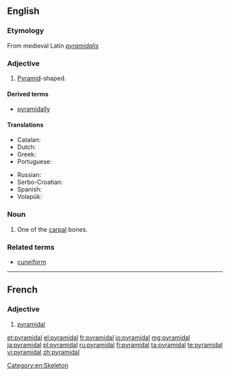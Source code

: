 ==English==

===Etymology===
From medieval Latin ''[[pyramidalis]]''

===Adjective===
{{en-adj|-}}

# {{geometry}} [[pyramid|Pyramid]]-shaped.

====Derived terms====
* [[pyramidally]]

====Translations====
{{trans-top|pyramid-shaped}}
* Catalan: {{t-|ca|piramidal}}
* Dutch: {{t-|nl|piramidaal}}
* Greek: {{t+|el|πυραμιδικός|m|tr=pyramidikós}}
* Portuguese: {{t+|pt|piramidal}}
{{trans-mid}}
* Russian: {{t+|ru|пирамидальный|sc=Cyrl|tr=piramidál'nyj}}
* Serbo-Croatian: {{t-|sh|piramidalan|alt=pȉramidālan}}
* Spanish: {{t-|es|piramidal}}
* Volapük: {{t+|vo|piramidik}}
{{trans-bottom}}

===Noun===
{{en-noun}}

# {{anatomy}} One of the [[carpal]] bones.

===Related terms===
* [[cuneiform]]

[[Category:en:Skeleton]]

----

==French==

===Adjective===
{{fr-adj|mp=pyramidaux}}

# [[#English|pyramidal]]

[[et:pyramidal]]
[[el:pyramidal]]
[[fr:pyramidal]]
[[io:pyramidal]]
[[mg:pyramidal]]
[[ja:pyramidal]]
[[pl:pyramidal]]
[[ru:pyramidal]]
[[fi:pyramidal]]
[[ta:pyramidal]]
[[te:pyramidal]]
[[vi:pyramidal]]
[[zh:pyramidal]]